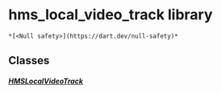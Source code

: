 # hms_local_video_track library

    *[<Null safety>](https://dart.dev/null-safety)*

## Classes

##### [HMSLocalVideoTrack](../model_hms_local_video_track/HMSLocalVideoTrack-class)
